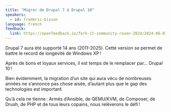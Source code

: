 ```yaml
---
title: "Migrer de Drupal 7 à Drupal 10"
speakers:
  - id: frederic-bisson
language: french
feedback:
  link: https://openfeedback.io/fork-it-community-rouen-2024/2024-06-07/ihUCoRfc4cjbOKdLP6ng
---
```


Drupal 7 aura été supporté 14 ans (2011-2025). Cette version se permet de battre le record de longévité de Windows XP !

Après de bons et loyaux services, il est temps de le remplacer par… Drupal 10 !

Bien évidemment, la migration d’un site qui aura vécu de nombreuses années ne s’annonce pas chose aisée, d’autant plus que le gap des technologies est important.

Qu’à cela ne tienne : Armés d’Ansible, de QEMU/KVM, de Composer, de Drush, de PHP et de tous leurs copains, nous relèverons le défi !
